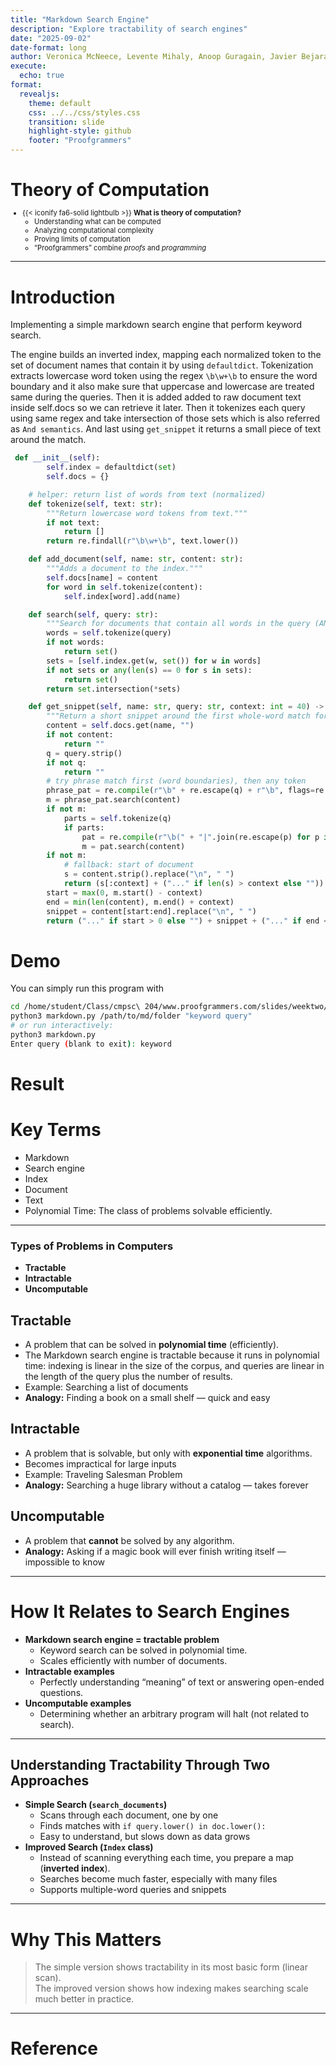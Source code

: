 ```yaml
---
title: "Markdown Search Engine"
description: "Explore tractability of search engines"
date: "2025-09-02"
date-format: long
author: Veronica McNeece, Levente Mihaly, Anoop Guragain, Javier Bejarano
execute:
  echo: true
format:
  revealjs:
    theme: default
    css: ../../css/styles.css
    transition: slide
    highlight-style: github
    footer: "Proofgrammers"
---
```


# Theory of Computation

::: {.fragment style="margin-top: -0.5em; font-size: 0.8em;"} 
- {{< iconify fa6-solid lightbulb >}} **What is theory of computation?**
    - Understanding what can be computed
    - Analyzing computational complexity
    - Proving limits of computation
    - "Proofgrammers" combine *proofs* and *programming*
:::

---

# Introduction

Implementing a simple markdown search engine that perform keyword search.

The engine builds an inverted index, mapping each normalized token to the set of document names that contain it by using `defaultdict`. Tokenization extracts lowercase word token using the regex `\b\w+\b` to ensure the word boundary and it also make sure that uppercase and lowercase are treated same during the queries. Then it is added added to raw document text inside self.docs so we can retrieve it later. Then it tokenizes each query using same regex and take intersection of those sets which is also referred as `And semantics`. And last using `get_snippet` it returns a small piece of text around the match.

```python
 def __init__(self):
        self.index = defaultdict(set)
        self.docs = {}

    # helper: return list of words from text (normalized)
    def tokenize(self, text: str):
        """Return lowercase word tokens from text."""
        if not text:
            return []
        return re.findall(r"\b\w+\b", text.lower())

    def add_document(self, name: str, content: str):
        """Adds a document to the index."""
        self.docs[name] = content
        for word in self.tokenize(content):
            self.index[word].add(name)

    def search(self, query: str):
        """Search for documents that contain all words in the query (AND)."""
        words = self.tokenize(query)
        if not words:
            return set()
        sets = [self.index.get(w, set()) for w in words]
        if not sets or any(len(s) == 0 for s in sets):
            return set()
        return set.intersection(*sets)

    def get_snippet(self, name: str, query: str, context: int = 40) -> str:
        """Return a short snippet around the first whole-word match for any query word/phrase."""
        content = self.docs.get(name, "")
        if not content:
            return ""
        q = query.strip()
        if not q:
            return ""
        # try phrase match first (word boundaries), then any token
        phrase_pat = re.compile(r"\b" + re.escape(q) + r"\b", flags=re.IGNORECASE)
        m = phrase_pat.search(content)
        if not m:
            parts = self.tokenize(q)
            if parts:
                pat = re.compile(r"\b(" + "|".join(re.escape(p) for p in parts) + r")\b", flags=re.IGNORECASE)
                m = pat.search(content)
        if not m:
            # fallback: start of document
            s = content.strip().replace("\n", " ")
            return (s[:context] + ("..." if len(s) > context else ""))
        start = max(0, m.start() - context)
        end = min(len(content), m.end() + context)
        snippet = content[start:end].replace("\n", " ")
        return ("..." if start > 0 else "") + snippet + ("..." if end < len(content) else "")
```

# Demo 

You can simply run this program with 

```bash
cd /home/student/Class/cmpsc\ 204/www.proofgrammers.com/slides/weektwo/teamtwo
python3 markdown.py /path/to/md/folder "keyword query"
# or run interactively:
python3 markdown.py
Enter query (blank to exit): keyword
```

# Result



# Key Terms

 - Markdown
 - Search engine
 - Index
 - Document
 - Text
 - Polynomial Time: The class of problems solvable efficiently.

---

### Types of Problems in Computers

- **Tractable**
- **Intractable**
- **Uncomputable**

## Tractable
- A problem that can be solved in **polynomial time** (efficiently).
- The Markdown search engine is tractable because it runs in polynomial time: indexing is linear in the size of the corpus, and queries are linear in the length of the query plus the number of results.
- Example: Searching a list of documents
- **Analogy:** Finding a book on a small shelf — quick and easy

## Intractable
- A problem that is solvable, but only with **exponential time** algorithms.
- Becomes impractical for large inputs
- Example: Traveling Salesman Problem
- **Analogy:** Searching a huge library without a catalog — takes forever

## Uncomputable
- A problem that **cannot** be solved by any algorithm.
- **Analogy:** Asking if a magic book will ever finish writing itself — impossible to know

---

# How It Relates to Search Engines

- **Markdown search engine = tractable problem**  
  - Keyword search can be solved in polynomial time.  
  - Scales efficiently with number of documents.  

- **Intractable examples**  
  - Perfectly understanding "meaning" of text or answering open-ended questions.  

- **Uncomputable examples**  
  - Determining whether an arbitrary program will halt (not related to search).  

---

## Understanding Tractability Through Two Approaches

- **Simple Search (`search_documents`)**
  - Scans through each document, one by one
  - Finds matches with `if query.lower() in doc.lower():`
  - Easy to understand, but slows down as data grows  

- **Improved Search (`Index` class)**
  - Instead of scanning everything each time, you prepare a map (**inverted index**). 
  - Searches become much faster, especially with many files  
  - Supports multiple-word queries and snippets  

---

# Why This Matters

> The simple version shows tractability in its most basic form (linear scan).  
> The improved version shows how indexing makes searching scale much better in practice.

---

# Reference 

